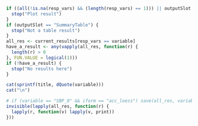 ```r
if ((all(!is.na(resp_vars) && (length(resp_vars) == 1))) || outputSlot == "SummaryPlot") {
  stop("Plot result")
}
if (outputSlot == "SummaryTable") {
  stop("Not a table result")
}
all_res <- current_results[resp_vars == variable]
have_a_result <- any(vapply(all_res, function(r) {
  length(r) > 0
}, FUN.VALUE = logical(1)))
if (!have_a_result) {
  stop("No results here")
}
```
```r
cat(sprintf(title, dQuote(variable)))
cat("\n")
```
```r
# if (variable == "SBP_0" && iform == "acc_loess") save(all_res, variable, file = "/tmp/yyy.RData")
invisible(lapply(all_res, function(r) {
  lapply(r, function(v) lapply(v, print))
}))
```

